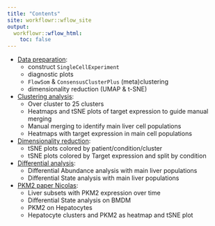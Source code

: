 ---
title: "Contents"
site: workflowr::wflow_site
output:
  workflowr::wflow_html:
    toc: false
---

- [Data preparation](0-preparation.html):
    - construct `SingleCellExperiment`
    - diagnostic plots
    - `FlowSom` & `ConsensusClusterPlus` (meta)clustering
    - dimensionality reduction (UMAP & t-SNE)
    
- [Clustering analysis](1-clustering.html):
    - Over cluster to 25 clusters
    - Heatmaps and tSNE plots of target expression to guide manual merging
    - Manual merging to identify main liver cell populations
    - Heatmaps with target expression in main cell populations 
    
- [Dimensionality reduction](2-dimred.html):
    - tSNE plots colored by patient/condition/cluster
    - tSNE plots colored by Target expression and split by condition
    
- [Differential analysis](3-differential.html):
    - Differential Abundance analysis with main liver populations
    - Differential State analysis with main liver populations
    
- [PKM2 paper Nicolas](4-PKM2.html):
    - Liver subsets with PKM2 expression over time
    - Differential State analysis on BMDM
    - PKM2 on Hepatocytes
    - Hepatocyte clusters and PKM2 as heatmap and tSNE plot


